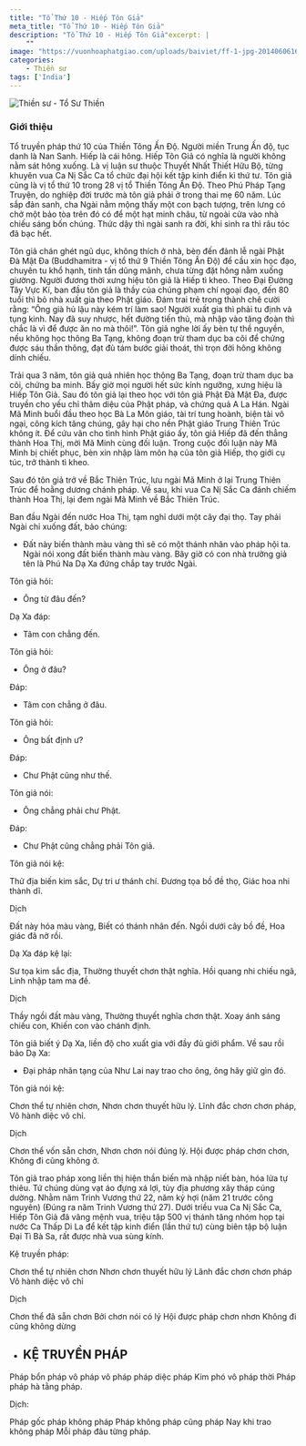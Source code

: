 ```yaml
---
title: "Tổ Thứ 10 - Hiếp Tôn Giả"
meta_title: "Tổ Thứ 10 - Hiếp Tôn Giả"
description: "Tổ Thứ 10 - Hiếp Tôn Giả"excerpt: |
    ""
image: "https://vuonhoaphatgiao.com/uploads/baiviet/ff-1-jpg-20140606163321w1detUdIPc.jpg"
categories:
    - Thiền sư
tags: ['India']
---
```


<img
  decoding="async"
  src="https://vuonhoaphatgiao.com/uploads/baiviet/ff-1-jpg-20140606163321w1detUdIPc.jpg"
  alt="Thiền sư - Tổ Sư Thiền"
/>

### Giới thiệu

Tổ truyền pháp thứ 10 của Thiền Tông Ấn Độ.
Người miền Trung Ấn độ, tục danh là Nan Sanh. Hiếp là cái hông. Hiếp Tôn Giả có nghĩa là người không nằm sát hông xuống.
Là vị luận sư thuộc Thuyết Nhất Thiết Hữu Bộ, từng khuyên vua Ca Nị Sắc Ca tổ chức đại hội kết tập kinh điển kì thứ tư.
Tôn giả cũng là vị tổ thứ 10 trong 28 vị tổ Thiền Tông Ấn Độ. Theo Phú Pháp Tạng Truyện, do nghiệp đời trước mà tôn giả phải ở trong thai mẹ 60 năm.
Lúc sắp đản sanh, cha Ngài nằm mộng thấy một con bạch tượng, trên lưng có chở một bảo tòa trên đó có để một hạt minh châu, từ ngoài cửa vào nhà chiếu sáng bốn chúng.
Thức dậy thì ngài sanh ra đời, khi sinh ra thì râu tóc đã bạc hết.

Tôn giả chán ghét ngũ dục, không thích ở nhà, bèn đến đảnh lễ ngài Phật Đà Mật Đa (Buddhamitra - vị tổ thứ 9 Thiền Tông Ấn Độ) để cầu xin học đạo, chuyên tu khổ hạnh, tinh tấn dũng mãnh, chưa từng đặt hông nằm xuống giường. Người đương thời xưng hiệu tôn giả là Hiếp tì kheo.
Theo Đại Đường Tây Vực Kí, ban đầu tôn giả là thầy của chúng phạm chí ngoại đạo, đến 80 tuổi thì bỏ nhà xuất gia theo Phật giáo.
Đám trai trẻ trong thành chê cười rằng: “Ông già hủ lậu này kém trí làm sao! Người xuất gia thì phải tu định và tụng kinh.
Nay đã suy nhược, hết đường tiến thủ, mà nhập vào tăng đoàn thì chắc là vì để được ăn no mà thôi!”.
Tôn giả nghe lời ấy bèn tự thề nguyền, nếu không học thông Ba Tạng, không đoạn trừ tham dục ba cõi để chứng được sáu thần thông, đạt đủ tám bước giải thoát, thì trọn đời hông không dính chiếu.

Trải qua 3 năm, tôn giả quả nhiên học thông Ba Tạng, đoạn trừ tham dục ba cõi, chứng ba minh. Bấy giờ mọi người hết sức kính ngưỡng, xưng hiệu là Hiếp Tôn Giả.
Sau đó tôn giả lại theo học với tôn giả Phật Đà Mật Đa, được truyền cho yếu chỉ thâm diệu của Phật pháp, và chứng quả A La Hán.
Ngài Mã Minh buổi đầu theo học Bà La Môn giáo, tài trí tung hoành, biện tài vô ngại, công kích tăng chúng, gây hại cho nền Phật giáo Trung Thiên Trúc không ít.
Để cứu vãn cho tình hình Phật giáo ấy, tôn giả Hiếp đã đến thẳng thành Hoa Thị, mời Mã Minh cùng đối luận.
Trong cuộc đối luận này Mã Minh bị chiết phục, bèn xin nhập làm môn hạ của tôn giả Hiếp, thọ giới cụ túc, trở thành tì kheo.

Sau đó tôn giả trở về Bắc Thiên Trúc, lưu ngài Mã Minh ở lại Trung Thiên Trúc để hoằng dương chánh pháp.
Về sau, khi vua Ca Nị Sắc Ca đánh chiếm thành Hoa Thị, lại đem ngài Mã Minh về Bắc Thiên Trúc.

Ban đầu Ngài đến nước Hoa Thị, tạm nghỉ dưới một cây đại thọ. Tay phải Ngài chỉ xuống đất, bảo chúng:

- Đất này biến thành màu vàng thì sẽ có một thánh nhân vào pháp hội ta.
  Ngài nói xong đất biến thành màu vàng. Bây giờ có con nhà trưởng giả tên là Phú Na Dạ Xa đứng chắp tay trước Ngài.

Tôn giả hỏi:

- Ông từ đâu đến?

Dạ Xa đáp:

- Tâm con chẳng đến.

Tôn giả hỏi:

- Ông ở đâu?

Đáp:

- Tâm con chẳng ở đâu.

Tôn giả hỏi:

- Ông bất định ư?

Đáp:

- Chư Phật cũng như thế.

Tôn giả nói:

- Ông chẳng phải chư Phật.

Đáp:

- Chư Phật cũng chẳng phải Tôn giả.

Tôn giả nói kệ:

Thử địa biến kim sắc,
Dự tri ư thánh chí.
Đương tọa bồ đề thọ,
Giác hoa nhi thành dĩ.

Dịch

Đất này hóa màu vàng,
Biết có thánh nhân đến.
Ngồi dưới cây bồ đề,
Hoa giác đã nở rồi.

Dạ Xa đáp kệ lại:

Sư tọa kim sắc địa,
Thường thuyết chơn thật nghĩa.
Hồi quang nhi chiếu ngã,
Linh nhập tam ma đề.

Dịch

Thầy ngồi đất màu vàng,
Thường thuyết nghĩa chơn thật.
Xoay ánh sáng chiếu con,
Khiến con vào chánh định.

Tôn giả biết ý Dạ Xa, liền độ cho xuất gia với đầy đủ giới phẩm. Về sau rồi bảo Dạ Xa:

- Đại pháp nhãn tạng của Như Lai nay trao cho ông, ông hãy giữ gìn đó.

Tôn giả nói kệ:

Chơn thể tự nhiên chơn,
Nhơn chơn thuyết hữu lý.
Lĩnh đắc chơn chơn pháp,
Vô hành diệc vô chỉ.

Dịch

Chơn thể vốn sẵn chơn,
Nhơn chơn nói đúng lý.
Hội được pháp chơn chơn,
Không đi cũng không ở.

Tôn giả trao pháp xong liền thị hiện thần biến mà nhập niết bàn, hóa lửa tự thiêu. Tứ chúng dùng vạt áo đựng xá lợi, tùy địa phương xây tháp cúng dường.
Nhằm năm Trinh Vương thứ 22, năm kỷ hợi (năm 21 trước công nguyên) (Đúng ra năm Trinh Vương thứ 27).
Dưới triều vua Ca Nị Sắc Ca, Hiếp Tôn Giả đã vâng mệnh vua, triệu tập 500 vị thánh tăng nhóm họp tại nước Ca Thấp Di La để kết tập kinh điển (lần thứ tư) cùng biên tập bộ luận Đại Tì Bà Sa, rất được nhà vua sùng kính.

Kệ truyền pháp:

Chơn thể tự nhiên chơn
Nhơn chơn thuyết hữu lý
Lãnh đắc chơn chơn pháp
Vô hành diệc vô chỉ

Dịch

Chơn thể đã sẵn chơn
Bởi chơn nói có lý
Hội được pháp chơn nhơn
Không đi cũng không dừng

- <h2>KỆ TRUYỀN PHÁP</h2>

Pháp bổn pháp vô pháp
vô pháp pháp diệc pháp
Kim phó vô pháp thời
Pháp pháp hà tằng pháp.

Dịch:

Pháp gốc pháp không pháp
Pháp không pháp cũng pháp
Nay khi trao không pháp
Mỗi pháp đâu từng pháp.
